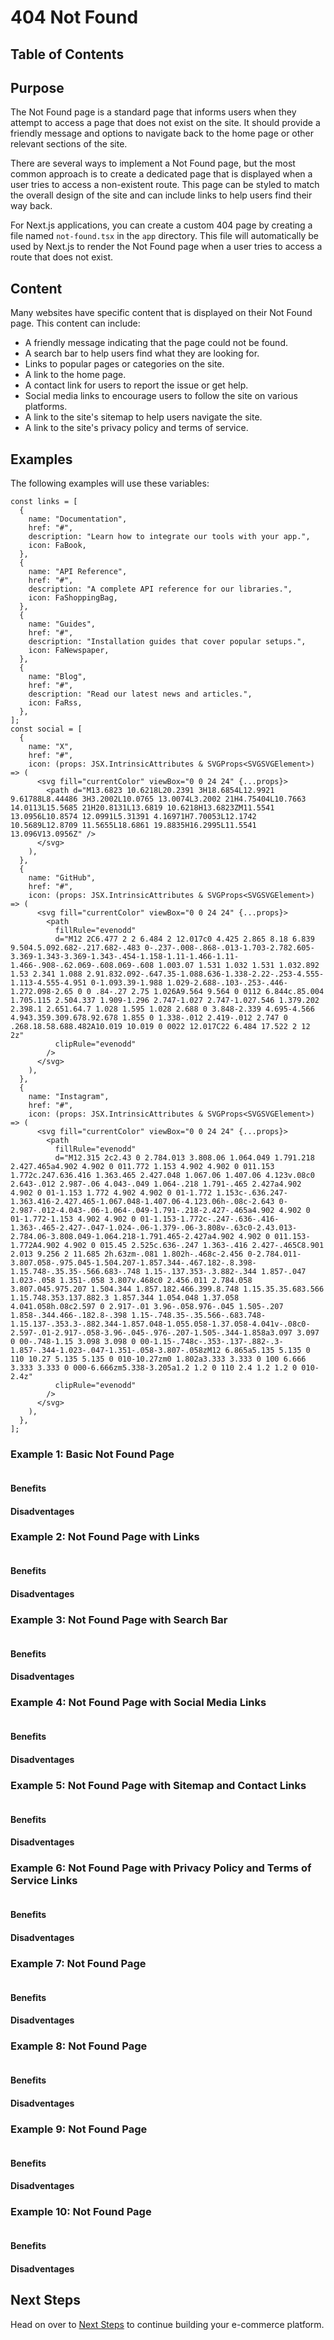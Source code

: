 
# 404 Not Found

## Table of Contents

## Purpose

The Not Found page is a standard page that informs users when they attempt to access a page that does not exist on the site. It should provide a friendly message and options to navigate back to the home page or other relevant sections of the site.

There are several ways to implement a Not Found page, but the most common approach is to create a dedicated page that is displayed when a user tries to access a non-existent route. This page can be styled to match the overall design of the site and can include links to help users find their way back.

For Next.js applications, you can create a custom 404 page by creating a file named `not-found.tsx` in the `app` directory. This file will automatically be used by Next.js to render the Not Found page when a user tries to access a route that does not exist.

## Content

Many websites have specific content that is displayed on their Not Found page. This content can include:

- A friendly message indicating that the page could not be found.
- A search bar to help users find what they are looking for.
- Links to popular pages or categories on the site.
- A link to the home page.
- A contact link for users to report the issue or get help.
- Social media links to encourage users to follow the site on various platforms.
- A link to the site's sitemap to help users navigate the site.
- A link to the site's privacy policy and terms of service.


## Examples

The following examples will use these variables:

```tsx
const links = [
  {
    name: "Documentation",
    href: "#",
    description: "Learn how to integrate our tools with your app.",
    icon: FaBook,
  },
  {
    name: "API Reference",
    href: "#",
    description: "A complete API reference for our libraries.",
    icon: FaShoppingBag,
  },
  {
    name: "Guides",
    href: "#",
    description: "Installation guides that cover popular setups.",
    icon: FaNewspaper,
  },
  {
    name: "Blog",
    href: "#",
    description: "Read our latest news and articles.",
    icon: FaRss,
  },
];
const social = [
  {
    name: "X",
    href: "#",
    icon: (props: JSX.IntrinsicAttributes & SVGProps<SVGSVGElement>) => (
      <svg fill="currentColor" viewBox="0 0 24 24" {...props}>
        <path d="M13.6823 10.6218L20.2391 3H18.6854L12.9921 9.61788L8.44486 3H3.2002L10.0765 13.0074L3.2002 21H4.75404L10.7663 14.0113L15.5685 21H20.8131L13.6819 10.6218H13.6823ZM11.5541 13.0956L10.8574 12.0991L5.31391 4.16971H7.70053L12.1742 10.5689L12.8709 11.5655L18.6861 19.8835H16.2995L11.5541 13.096V13.0956Z" />
      </svg>
    ),
  },
  {
    name: "GitHub",
    href: "#",
    icon: (props: JSX.IntrinsicAttributes & SVGProps<SVGSVGElement>) => (
      <svg fill="currentColor" viewBox="0 0 24 24" {...props}>
        <path
          fillRule="evenodd"
          d="M12 2C6.477 2 2 6.484 2 12.017c0 4.425 2.865 8.18 6.839 9.504.5.092.682-.217.682-.483 0-.237-.008-.868-.013-1.703-2.782.605-3.369-1.343-3.369-1.343-.454-1.158-1.11-1.466-1.11-1.466-.908-.62.069-.608.069-.608 1.003.07 1.531 1.032 1.531 1.032.892 1.53 2.341 1.088 2.91.832.092-.647.35-1.088.636-1.338-2.22-.253-4.555-1.113-4.555-4.951 0-1.093.39-1.988 1.029-2.688-.103-.253-.446-1.272.098-2.65 0 0 .84-.27 2.75 1.026A9.564 9.564 0 0112 6.844c.85.004 1.705.115 2.504.337 1.909-1.296 2.747-1.027 2.747-1.027.546 1.379.202 2.398.1 2.651.64.7 1.028 1.595 1.028 2.688 0 3.848-2.339 4.695-4.566 4.943.359.309.678.92.678 1.855 0 1.338-.012 2.419-.012 2.747 0 .268.18.58.688.482A10.019 10.019 0 0022 12.017C22 6.484 17.522 2 12 2z"
          clipRule="evenodd"
        />
      </svg>
    ),
  },
  {
    name: "Instagram",
    href: "#",
    icon: (props: JSX.IntrinsicAttributes & SVGProps<SVGSVGElement>) => (
      <svg fill="currentColor" viewBox="0 0 24 24" {...props}>
        <path
          fillRule="evenodd"
          d="M12.315 2c2.43 0 2.784.013 3.808.06 1.064.049 1.791.218 2.427.465a4.902 4.902 0 011.772 1.153 4.902 4.902 0 011.153 1.772c.247.636.416 1.363.465 2.427.048 1.067.06 1.407.06 4.123v.08c0 2.643-.012 2.987-.06 4.043-.049 1.064-.218 1.791-.465 2.427a4.902 4.902 0 01-1.153 1.772 4.902 4.902 0 01-1.772 1.153c-.636.247-1.363.416-2.427.465-1.067.048-1.407.06-4.123.06h-.08c-2.643 0-2.987-.012-4.043-.06-1.064-.049-1.791-.218-2.427-.465a4.902 4.902 0 01-1.772-1.153 4.902 4.902 0 01-1.153-1.772c-.247-.636-.416-1.363-.465-2.427-.047-1.024-.06-1.379-.06-3.808v-.63c0-2.43.013-2.784.06-3.808.049-1.064.218-1.791.465-2.427a4.902 4.902 0 011.153-1.772A4.902 4.902 0 015.45 2.525c.636-.247 1.363-.416 2.427-.465C8.901 2.013 9.256 2 11.685 2h.63zm-.081 1.802h-.468c-2.456 0-2.784.011-3.807.058-.975.045-1.504.207-1.857.344-.467.182-.8.398-1.15.748-.35.35-.566.683-.748 1.15-.137.353-.3.882-.344 1.857-.047 1.023-.058 1.351-.058 3.807v.468c0 2.456.011 2.784.058 3.807.045.975.207 1.504.344 1.857.182.466.399.8.748 1.15.35.35.683.566 1.15.748.353.137.882.3 1.857.344 1.054.048 1.37.058 4.041.058h.08c2.597 0 2.917-.01 3.96-.058.976-.045 1.505-.207 1.858-.344.466-.182.8-.398 1.15-.748.35-.35.566-.683.748-1.15.137-.353.3-.882.344-1.857.048-1.055.058-1.37.058-4.041v-.08c0-2.597-.01-2.917-.058-3.96-.045-.976-.207-1.505-.344-1.858a3.097 3.097 0 00-.748-1.15 3.098 3.098 0 00-1.15-.748c-.353-.137-.882-.3-1.857-.344-1.023-.047-1.351-.058-3.807-.058zM12 6.865a5.135 5.135 0 110 10.27 5.135 5.135 0 010-10.27zm0 1.802a3.333 3.333 0 100 6.666 3.333 3.333 0 000-6.666zm5.338-3.205a1.2 1.2 0 110 2.4 1.2 1.2 0 010-2.4z"
          clipRule="evenodd"
        />
      </svg>
    ),
  },
];
```

<BackToTop />

### Example 1: Basic Not Found Page

```tsx

```

#### Benefits

#### Disadventages

<BackToTop />

### Example 2: Not Found Page with Links

```tsx

```

#### Benefits

#### Disadventages

<BackToTop />

### Example 3: Not Found Page with Search Bar

```tsx

```

#### Benefits

#### Disadventages

<BackToTop />

### Example 4: Not Found Page with Social Media Links

```tsx

```

#### Benefits

#### Disadventages

<BackToTop />

### Example 5: Not Found Page with Sitemap and Contact Links

```tsx

```

#### Benefits

#### Disadventages

<BackToTop />

### Example 6: Not Found Page with Privacy Policy and Terms of Service Links

```tsx

```

#### Benefits

#### Disadventages

<BackToTop />

### Example 7: Not Found Page

```tsx

```

#### Benefits

#### Disadventages

<BackToTop />

### Example 8: Not Found Page

```tsx

```

#### Benefits

#### Disadventages

<BackToTop />

### Example 9: Not Found Page

```tsx

```

#### Benefits

#### Disadventages

<BackToTop />

### Example 10: Not Found Page

```tsx

```

#### Benefits

#### Disadventages

<BackToTop />

## Next Steps

Head on over to [Next Steps](/ecommerce-platform/next-steps) to continue building your e-commerce platform.

<BackToTop />
